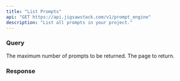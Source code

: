 ```yaml
---
title: "List Prompts"
api: "GET https://api.jigsawstack.com/v1/prompt_engine"
description: "List all prompts in your project."
---
```



<Interfaze />

<Snippet file="header.mdx" />

### Query

<ParamField query="limit" default="30" type="string">
  The maximum number of prompts to be returned.
</ParamField>

<ParamField query="page" default="1" type="string">
  The page to return.
</ParamField>

<Snippet file="header.mdx" />

### Response

<BasicResponse />

<PromptEngineListSnippet />